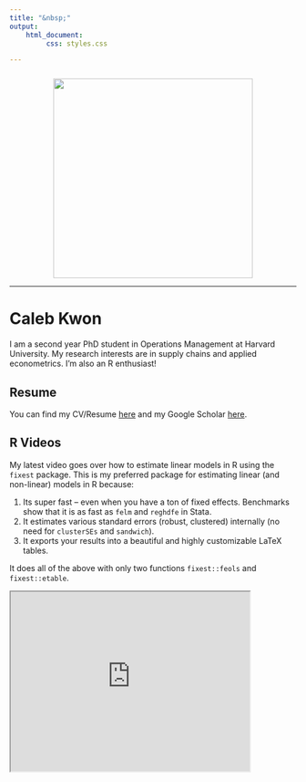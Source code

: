 ```yaml
---
title: "&nbsp;"
output: 
    html_document:
         css: styles.css

---
```


<!-- <script> -->
<!--    $(document).ready(function() { -->
<!--      $head = $('#header'); -->
<!--      $head.prepend('<img src=\"hbs.jpg\" style=\"float: right;width: 150px;\"/>') -->
<!--    }); -->
<!-- </script> -->

<!-- Global site tag (gtag.js) - Google Analytics -->
<script async src="https://www.googletagmanager.com/gtag/js?id=UA-165847699-1"></script>
<script>
  window.dataLayer = window.dataLayer || [];
  function gtag(){dataLayer.push(arguments);}
  gtag('js', new Date());

  gtag('config', 'UA-165847699-1');
</script>




<div style="margin-bottom:25px;">
</div>

<img src="images/caleb_1.jpg" height = "350" style ="display:block; margin-left: auto; margin-right:auto;">

<style type="text/css">
    /* default styles here for older browsers. 
       I tend to go for a 600px - 960px width max but using percentages
    */
    @media only screen and (min-width: 960px) {
        /* styles for browsers larger than 960px; */
    }
    @media only screen and (min-width: 1440px) {
        /* styles for browsers larger than 1440px; */
    }
    @media only screen and (min-width: 2000px) {
        /* for sumo sized (mac) screens */
    }
    @media only screen and (max-device-width: 480px) {
       /* styles for mobile browsers smaller than 480px; (iPhone) */
    }
    @media only screen and (device-width: 768px) {
       /* default iPad screens */
    }
    /* different techniques for iPad screening */
    @media only screen and (min-device-width: 481px) and (max-device-width: 1024px) and (orientation:portrait) {
      /* For portrait layouts only */
    }

    @media only screen and (min-device-width: 481px) and (max-device-width: 1024px) and (orientation:landscape) {
      /* For landscape layouts only */
    }
</style>


***

# Caleb Kwon 


I am a second year PhD student in Operations Management at Harvard University. My research interests are in supply chains and applied econometrics. I'm also an R enthusiast! 

## Resume
You can find my CV/Resume [here](https://www.dropbox.com/s/efdu25rwgm3us4f/res4.pdf?raw=1) and my Google Scholar [here](https://scholar.google.com/citations?user=mBw3GmIAAAAJ).


## R Videos

My latest video goes over how to estimate linear models in R using the `fixest` package. This is my preferred package for estimating linear (and non-linear) models in R because:

(1) Its super fast -- even when you have a ton of fixed effects. Benchmarks show that it is as fast as `felm` and `reghdfe` in Stata.
(2) It estimates various standard errors (robust, clustered) internally (no need for `clusterSEs` and `sandwich`).
(3) It exports your results into a beautiful and highly customizable LaTeX tables. 

It does all of the above with only two functions `fixest::feols` and `fixest::etable`.  

<iframe width="420" height="315"
src="https://www.youtube.com/embed/6r8FzYmfsjk">
</iframe>